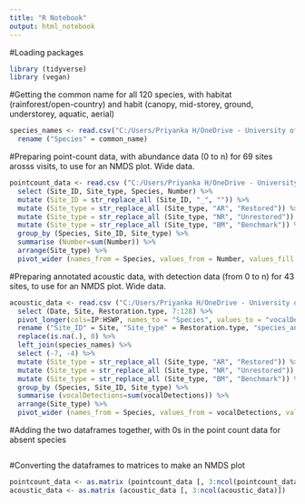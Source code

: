 ```yaml
---
title: "R Notebook"
output: html_notebook
---
```


#Loading packages

```r
library (tidyverse)
library (vegan)

```

#Getting the common name for all 120 species, with habitat (rainforest/open-country) and habit (canopy, mid-storey, ground, understorey, aquatic, aerial)
```r
species_names <- read.csv("C:/Users/Priyanka H/OneDrive - University of Florida/Chapter 1/pointcount-acoustics/data/species-trait-dat.csv") %>%
  rename ("Species" = common_name)
```

#Preparing point-count data, with abundance data (0 to n) for 69 sites arosss visits, to use for an NMDS plot. Wide data.
```r
pointcount_data <- read.csv ("C:/Users/Priyanka H/OneDrive - University of Florida/Chapter 1/pointcount-acoustics/data/filt_data.csv") %>%
  select (Site_ID, Site_type, Species, Number) %>%
  mutate (Site_ID = str_replace_all (Site_ID, "_", "")) %>%
  mutate (Site_type = str_replace_all (Site_type, "AR", "Restored")) %>%
  mutate (Site_type = str_replace_all (Site_type, "NR", "Unrestored")) %>%
  mutate (Site_type = str_replace_all (Site_type, "BM", "Benchmark")) %>%
  group_by (Species, Site_ID, Site_type) %>% 
  summarise (Number=sum(Number)) %>% 
  arrange(Site_type) %>%
  pivot_wider (names_from = Species, values_from = Number, values_fill = list(Number=0))
```

#Preparing annotated acoustic data, with detection data (from 0 to n) for 43 sites, to use for an NMDS plot. Wide data.
```r
acoustic_data <- read.csv ("C:/Users/Priyanka H/OneDrive - University of Florida/Coursework/Multivariate Stats/Data/vocal-detections-data.csv") %>%
  select (Date, Site, Restoration.type, 7:128) %>%
  pivot_longer(cols=IP:HSWP, names_to = "Species", values_to = "vocalDetections") %>%
  rename ("Site_ID" = Site, "Site_type" = Restoration.type, "species_annotation_codes" = Species) %>%
  replace(is.na(.), 0) %>%
  left_join(species_names) %>%
  select (-7, -4) %>%
  mutate (Site_type = str_replace_all (Site_type, "AR", "Restored")) %>%
  mutate (Site_type = str_replace_all (Site_type, "NR", "Unrestored")) %>%
  mutate (Site_type = str_replace_all (Site_type, "BM", "Benchmark")) %>%
  group_by (Species, Site_ID, Site_type) %>% 
  summarise (vocalDetections=sum(vocalDetections)) %>% 
  arrange(Site_type) %>%
  pivot_wider (names_from = Species, values_from = vocalDetections, values_fill = list(vocalDetections=0))
```

#Adding the two dataframes together, with 0s in the point count data for absent species
```r

```


#Converting the dataframes to matrices to make an NMDS plot
```r
pointcount_data <- as.matrix (pointcount_data [, 3:ncol(pointcount_data)])
acoustic_data <- as.matrix (acoustic_data [, 3:ncol(acoustic_data)])

```
